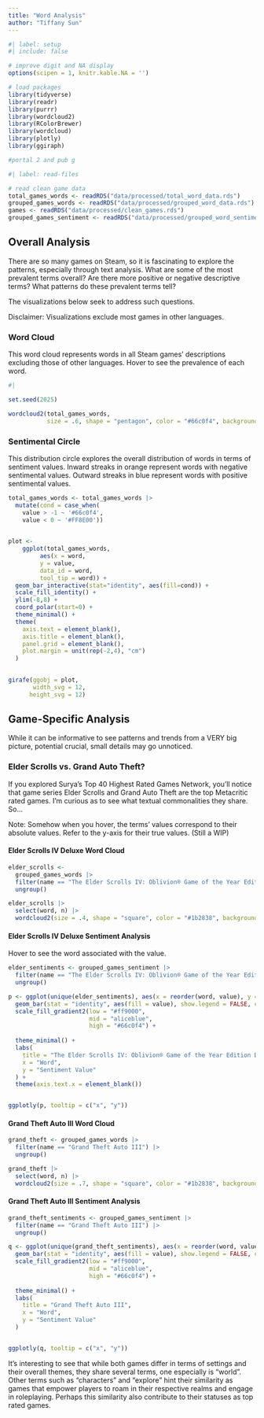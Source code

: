 ```yaml
---
title: "Word Analysis"
author: "Tiffany Sun"
---
```



```r
#| label: setup
#| include: false

# improve digit and NA display 
options(scipen = 1, knitr.kable.NA = '')

# load packages
library(tidyverse)
library(readr)
library(purrr)
library(wordcloud2)
library(RColorBrewer)
library(wordcloud)
library(plotly)
library(ggiraph)

#portal 2 and pub g 
```

```r
#| label: read-files

# read clean game data 
total_games_words <- readRDS("data/processed/total_word_data.rds")
grouped_games_words <- readRDS("data/processed/grouped_word_data.rds")
games <- readRDS("data/processed/clean_games.rds")
grouped_games_sentiment <- readRDS("data/processed/grouped_word_sentiment_data.rds")

```


## Overall Analysis

There are so many games on Steam, so it is fascinating to explore the patterns, especially through text analysis. What are some of the most prevalent terms overall? Are there more positive or negative descriptive terms? What patterns do these prevalent terms tell? 

The visualizations below seek to address such questions. 

::: {.callout-note}
Disclaimer: Visualizations exclude most games in other languages. 
:::

::: {.panel-tabset}

### Word Cloud
This word cloud represents words in all Steam games' descriptions excluding those of other languages. Hover to see the prevalence of each word. 

```r
#| 

set.seed(2025)

wordcloud2(total_games_words, 
           size = .6, shape = "pentagon", color = "#66c0f4", backgroundColor = "white", fontFamily = 'SegoeUI', fontWeight = 'normal')

```

### Sentimental Circle
This distribution circle explores the overall distribution of words in terms of sentiment values. Inward streaks in orange represent words with negative sentimental values. Outward streaks in blue represent words with positive sentimental values. 

```r

total_games_words <- total_games_words |>
  mutate(cond = case_when(
    value > -1 ~ '#66c0f4',
    value < 0 ~ '#FF8E00'))
    

plot <-
    ggplot(total_games_words, 
         aes(x = word, 
         y = value, 
         data_id = word, 
         tool_tip = word)) +
  geom_bar_interactive(stat="identity", aes(fill=cond)) +
  scale_fill_identity() +
  ylim(-8,8) +
  coord_polar(start=0) +
  theme_minimal() +
  theme(
    axis.text = element_blank(),
    axis.title = element_blank(),
    panel.grid = element_blank(),
    plot.margin = unit(rep(-2,4), "cm")
  )
  

girafe(ggobj = plot,
       width_svg = 12,
      height_svg = 12)

```

:::

## Game-Specific Analysis 
While it can be informative to see patterns and trends from a VERY big picture, potential crucial, small details may go unnoticed. 

### Elder Scrolls vs. Grand Auto Theft?
If you explored Surya's Top 40 Highest Rated Games Network, you'll notice that game series Elder Scrolls and Grand Auto Theft are the top Metacritic rated games. I'm curious as to see what textual commonalities they share. So...

Note: Somehow when you hover, the terms' values correspond to their absolute values. Refer to the y-axis for their true values. (Still a WIP)

::: {.panel-tabset}

#### Elder Scrolls IV Deluxe Word Cloud

```r
elder_scrolls <- 
  grouped_games_words |>
  filter(name == "The Elder Scrolls IV: Oblivion® Game of the Year Edition Deluxe") |>
  ungroup() 

elder_scrolls |>
  select(word, n) |>
  wordcloud2(size = .4, shape = "square", color = "#1b2838", backgroundColor = "white", fontFamily = 'SegoeUI', fontWeight = 'normal')

```

#### Elder Scrolls IV Deluxe Sentiment Analysis
Hover to see the word associated with the value. 

```R
elder_sentiments <- grouped_games_sentiment |>
  filter(name == "The Elder Scrolls IV: Oblivion® Game of the Year Edition Deluxe") |>
  ungroup() 

p <- ggplot(unique(elder_sentiments), aes(x = reorder(word, value), y = value)) + 
  geom_bar(stat = "identity", aes(fill = value), show.legend = FALSE, color = "darkgrey") +
  scale_fill_gradient2(low = "#ff9000",
                       mid = "aliceblue",
                       high = "#66c0f4") +
  
  theme_minimal() +
  labs(
    title = "The Elder Scrolls IV: Oblivion® Game of the Year Edition Deluxe",
    x = "Word",
    y = "Sentiment Value"
  ) + 
  theme(axis.text.x = element_blank())


ggplotly(p, tooltip = c("x", "y"))
```

:::


::: {.panel-tabset}
#### Grand Theft Auto III Word Cloud

```r
grand_theft <- grouped_games_words |>
  filter(name == "Grand Theft Auto III") |>
  ungroup() 

grand_theft |>
  select(word, n) |>
  wordcloud2(size = .7, shape = "square", color = "#1b2838", backgroundColor = "white", fontFamily = 'SegoeUI', fontWeight = 'normal')

```

#### Grand Theft Auto III Sentiment Analysis
```R
grand_theft_sentiments <- grouped_games_sentiment |>
  filter(name == "Grand Theft Auto III") |>
  ungroup() 

q <- ggplot(unique(grand_theft_sentiments), aes(x = reorder(word, value), y = value)) + 
  geom_bar(stat = "identity", aes(fill = value), show.legend = FALSE, color = "darkgrey") +
  scale_fill_gradient2(low = "#ff9000",
                       mid = "aliceblue",
                       high = "#66c0f4") +
  
  theme_minimal() +
  labs(
    title = "Grand Theft Auto III",
    x = "Word",
    y = "Sentiment Value"
  )


ggplotly(q, tooltip = c("x", "y"))
```
:::

It's interesting to see that while both games differ in terms of settings and their overall themes, they share several terms, one especially is "world". Other terms such as "characters" and "explore" hint their similarity as games that empower players to roam in their respective realms and engage in roleplaying. Perhaps this similarity also contribute to their statuses as top rated games. 




